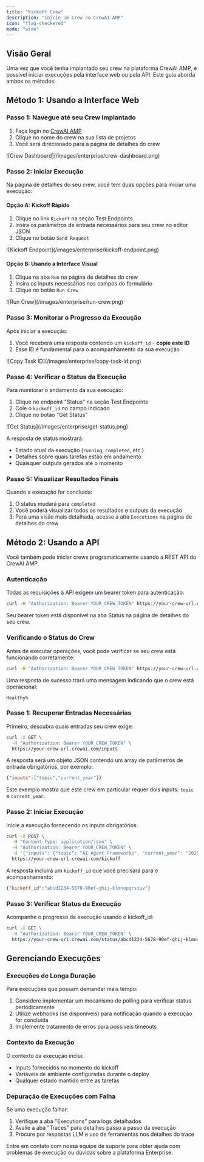 ```yaml
---
title: "Kickoff Crew"
description: "Inicie um Crew no CrewAI AMP"
icon: "flag-checkered"
mode: "wide"
---
```


## Visão Geral

Uma vez que você tenha implantado seu crew na plataforma CrewAI AMP, é possível iniciar execuções pela interface web ou pela API. Este guia aborda ambos os métodos.

## Método 1: Usando a Interface Web

### Passo 1: Navegue até seu Crew Implantado

1. Faça login no [CrewAI AMP](https://app.crewai.com)
2. Clique no nome do crew na sua lista de projetos
3. Você será direcionado para a página de detalhes do crew

<Frame>
  ![Crew Dashboard](/images/enterprise/crew-dashboard.png)
</Frame>

### Passo 2: Iniciar Execução

Na página de detalhes do seu crew, você tem duas opções para iniciar uma execução:

#### Opção A: Kickoff Rápido

1. Clique no link `Kickoff` na seção Test Endpoints
2. Insira os parâmetros de entrada necessários para seu crew no editor JSON
3. Clique no botão `Send Request`

<Frame>
  ![Kickoff Endpoint](/images/enterprise/kickoff-endpoint.png)
</Frame>

#### Opção B: Usando a Interface Visual

1. Clique na aba `Run` na página de detalhes do crew
2. Insira os inputs necessários nos campos do formulário
3. Clique no botão `Run Crew`

<Frame>
  ![Run Crew](/images/enterprise/run-crew.png)
</Frame>

### Passo 3: Monitorar o Progresso da Execução

Após iniciar a execução:

1. Você receberá uma resposta contendo um `kickoff_id` - **copie este ID**
2. Esse ID é fundamental para o acompanhamento da sua execução

<Frame>
  ![Copy Task ID](/images/enterprise/copy-task-id.png)
</Frame>

### Passo 4: Verificar o Status da Execução

Para monitorar o andamento da sua execução:

1. Clique no endpoint "Status" na seção Test Endpoints
2. Cole o `kickoff_id` no campo indicado
3. Clique no botão "Get Status"

<Frame>
  ![Get Status](/images/enterprise/get-status.png)
</Frame>

A resposta de status mostrará:
- Estado atual da execução (`running`, `completed`, etc.)
- Detalhes sobre quais tarefas estão em andamento
- Quaisquer outputs gerados até o momento

### Passo 5: Visualizar Resultados Finais

Quando a execução for concluída:

1. O status mudará para `completed`
2. Você poderá visualizar todos os resultados e outputs da execução
3. Para uma visão mais detalhada, acesse a aba `Executions` na página de detalhes do crew

## Método 2: Usando a API

Você também pode iniciar crews programaticamente usando a REST API do CrewAI AMP.

### Autenticação

Todas as requisições à API exigem um bearer token para autenticação:

```bash
curl -H "Authorization: Bearer YOUR_CREW_TOKEN" https://your-crew-url.crewai.com
```

Seu bearer token está disponível na aba Status na página de detalhes do seu crew.

### Verificando o Status do Crew

Antes de executar operações, você pode verificar se seu crew está funcionando corretamente:

```bash
curl -H "Authorization: Bearer YOUR_CREW_TOKEN" https://your-crew-url.crewai.com
```

Uma resposta de sucesso trará uma mensagem indicando que o crew está operacional:

```
Healthy%
```

### Passo 1: Recuperar Entradas Necessárias

Primeiro, descubra quais entradas seu crew exige:

```bash
curl -X GET \
  -H "Authorization: Bearer YOUR_CREW_TOKEN" \
  https://your-crew-url.crewai.com/inputs
```

A resposta será um objeto JSON contendo um array de parâmetros de entrada obrigatórios, por exemplo:

```json
{"inputs":["topic","current_year"]}
```

Este exemplo mostra que este crew em particular requer dois inputs: `topic` e `current_year`.

### Passo 2: Iniciar Execução

Inicie a execução fornecendo os inputs obrigatórios:

```bash
curl -X POST \
  -H "Content-Type: application/json" \
  -H "Authorization: Bearer YOUR_CREW_TOKEN" \
  -d '{"inputs": {"topic": "AI Agent Frameworks", "current_year": "2025"}}' \
  https://your-crew-url.crewai.com/kickoff
```

A resposta incluirá um `kickoff_id` que você precisará para o acompanhamento:

```json
{"kickoff_id":"abcd1234-5678-90ef-ghij-klmnopqrstuv"}
```

### Passo 3: Verificar Status da Execução

Acompanhe o progresso da execução usando o kickoff_id:

```bash
curl -X GET \
  -H "Authorization: Bearer YOUR_CREW_TOKEN" \
  https://your-crew-url.crewai.com/status/abcd1234-5678-90ef-ghij-klmnopqrstuv
```

## Gerenciando Execuções

### Execuções de Longa Duração

Para execuções que possam demandar mais tempo:

1. Considere implementar um mecanismo de polling para verificar status periodicamente
2. Utilize webhooks (se disponíveis) para notificação quando a execução for concluída
3. Implemente tratamento de erros para possíveis timeouts

### Contexto da Execução

O contexto da execução inclui:

- Inputs fornecidos no momento do kickoff
- Variáveis de ambiente configuradas durante o deploy
- Qualquer estado mantido entre as tarefas

### Depuração de Execuções com Falha

Se uma execução falhar:

1. Verifique a aba "Executions" para logs detalhados
2. Avalie a aba "Traces" para detalhes passo a passo da execução
3. Procure por respostas LLM e uso de ferramentas nos detalhes do trace

<Card title="Precisa de Ajuda?" icon="headset" href="mailto:support@crewai.com">
  Entre em contato com nossa equipe de suporte para obter ajuda com problemas de execução ou dúvidas sobre a plataforma Enterprise.
</Card>